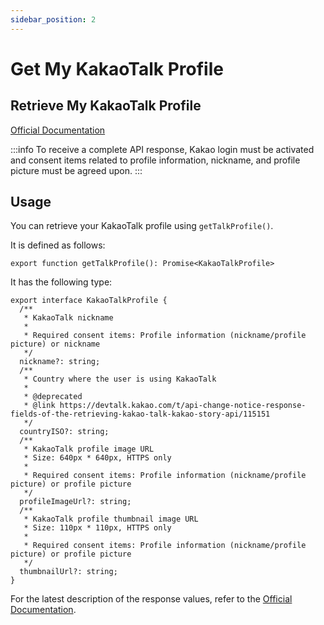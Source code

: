 ```yaml
---
sidebar_position: 2
---
```


# Get My KakaoTalk Profile

## Retrieve My KakaoTalk Profile

[Official Documentation](https://developers.kakao.com/docs/latest/ko/kakaotalk-social/android#get-profile)

:::info
To receive a complete API response, Kakao login must be activated and consent items related to profile information, nickname, and profile picture must be agreed upon.
:::

## Usage

You can retrieve your KakaoTalk profile using `getTalkProfile()`.

It is defined as follows:

```tsx
export function getTalkProfile(): Promise<KakaoTalkProfile>
```

It has the following type:

```tsx
export interface KakaoTalkProfile {
  /**
   * KakaoTalk nickname
   *
   * Required consent items: Profile information (nickname/profile picture) or nickname
   */
  nickname?: string;
  /**
   * Country where the user is using KakaoTalk
   *
   * @deprecated
   * @link https://devtalk.kakao.com/t/api-change-notice-response-fields-of-the-retrieving-kakao-talk-kakao-story-api/115151
   */
  countryISO?: string;
  /**
   * KakaoTalk profile image URL
   * Size: 640px * 640px, HTTPS only
   *
   * Required consent items: Profile information (nickname/profile picture) or profile picture
   */
  profileImageUrl?: string;
  /**
   * KakaoTalk profile thumbnail image URL
   * Size: 110px * 110px, HTTPS only
   *
   * Required consent items: Profile information (nickname/profile picture) or profile picture
   */
  thumbnailUrl?: string;
}
```

For the latest description of the response values, refer to the [Official Documentation](https://developers.kakao.com/docs/latest/ko/kakaotalk-social/rest-api#get-profile).
